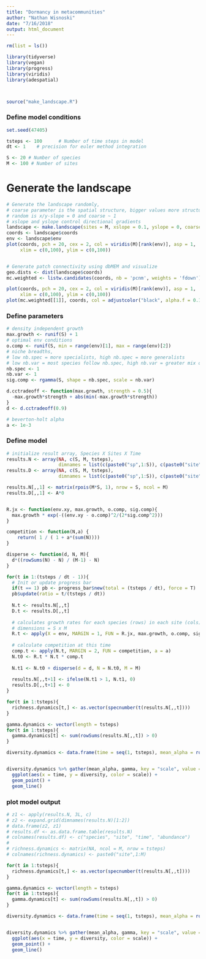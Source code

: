 ```yaml
---
title: "Dormancy in metacommunities"
author: "Nathan Wisnoski"
date: "7/16/2018"
output: html_document
---
```


```r
rm(list = ls())

library(tidyverse)
library(vegan)
library(progress)
library(viridis)
library(adespatial)



source("make_landscape.R")
```


### Define model conditions
```r
set.seed(47405)

tsteps <- 100      # Number of time steps in model
dt <- 1    # precision for euler method integration

S <- 20 # Number of species
M <- 100 # Number of sites

```

# Generate the landscape
```r
# Generate the landscape randomly, 
# coarse parameter is the spatial structure, bigger values more structure, 
# random is x/y-slope = 0 and coarse ~ 1
# xslope and yslope control directional gradients
landscape <- make.landscape(sites = M, xslope = 0.1, yslope = 0, coarse = 1000, envvars = 1)
coords <- landscape$coords
env <- landscape$env
plot(coords, pch = 20, cex = 2, col = viridis(M)[rank(env)], asp = 1,
     xlim = c(0,100), ylim = c(0,100))


# Generate patch connectivity using dbMEM and visualize
geo.dists <- dist(landscape$coords)
mc.weighted <- listw.candidates(coords, nb = 'pcnm', weights = 'fdown')

plot(coords, pch = 20, cex = 2, col = viridis(M)[rank(env)], asp = 1,
     xlim = c(0,100), ylim = c(0,100))
plot(mc.weighted[[1]], coords, col = adjustcolor("black", alpha.f = 0.1), add = T)


```

### Define parameters
```r
# density independent growth
max.growth <- runif(S) + 1
# optimal env conditions
o.comp <- runif(S, min = range(env)[1], max = range(env)[2])
# niche breadths, 
# low nb.spec = more specialists, high nb.spec = more generalists
# low nb.var = most species follow nb.spec, high nb.var = greater mix of species strategies
nb.spec <- 1
nb.var <- 1
sig.comp <- rgamma(S, shape = nb.spec, scale = nb.var)

d.cctradeoff <- function(max.growth, strength = 0.5){
  -max.growth*strength + abs(min(-max.growth*strength))
}
d <- d.cctradeoff(0.9)

# beverton-holt alpha
a <- 1e-3

```

### Define model
```r

# initialize result array, Species X Sites X Time 
results.N <- array(NA, c(S, M, tsteps), 
                   dimnames = list(c(paste0("sp",1:S)), c(paste0("site",1:M)), c(1:tsteps)))
results.D <- array(NA, c(S, M, tsteps),
                   dimnames = list(c(paste0("sp",1:S)), c(paste0("site",1:M)), c(1:tsteps)))

results.N[,,1] <- matrix(rpois(M*S, 1), nrow = S, ncol = M)
results.D[,,1] <- A*0


R.jx <- function(env.xy, max.growth, o.comp, sig.comp){
  max.growth * exp(-((env.xy - o.comp)^2/(2*sig.comp^2)))
}

competition <- function(N,a) {
	return( 1 / ( 1 + a*(sum(N))))
}

disperse <- function(d, N, M){
  d*((rowSums(N) - N) / (M-1) - N)
}

for(t in 1:(tsteps / dt - 1)){
  # Init or update progress bar
  if(t == 1) pb <- progress_bar$new(total = (tsteps / dt), force = T)
  pb$update(ratio = t/(tsteps / dt))
  
  N.t <- results.N[,,t]
  D.t <- results.D[,,t]
  
  # calculates growth rates for each species (rows) in each site (cols)
  # dimensions = S x M
  R.t <- apply(X = env, MARGIN = 1, FUN = R.jx, max.growth, o.comp, sig.comp)
  
  # calculate competition at this time
  comp.t <- apply(N.t, MARGIN = 2, FUN = competition, a = a)
  N.t0 <- R.t * N.t * comp.t
  
  N.t1 <- N.t0 + disperse(d = d, N = N.t0, M = M)
  
  results.N[,,t+1] <- ifelse(N.t1 > 1, N.t1, 0)
  results.D[,,t+1] <- 0
}

for(t in 1:tsteps){
  richness.dynamics[t,] <- as.vector(specnumber(t(results.N[,,t])))
}

gamma.dynamics <- vector(length = tsteps)
for(t in 1:tsteps){
  gamma.dynamics[t] <- sum(rowSums(results.N[,,t]) > 0)
}

diversity.dynamics <- data.frame(time = seq(1, tsteps), mean_alpha = rowMeans(richness.dynamics), gamma = gamma.dynamics)


diversity.dynamics %>% gather(mean_alpha, gamma, key = "scale", value = "diversity") %>% 
  ggplot(aes(x = time, y = diversity, color = scale)) + 
  geom_point() + 
  geom_line()
```

### plot model output
```r
# z1 <- apply(results.N, 3L, c)
# z2 <- expand.grid(dimnames(results.N)[1:2])
# data.frame(z2, z1)
# results.df <- as.data.frame.table(results.N)
# colnames(results.df) <- c("species", "site", "time", "abundance")
# 
# richness.dynamics <- matrix(NA, ncol = M, nrow = tsteps)
# colnames(richness.dynamics) <- paste0("site",1:M)

for(t in 1:tsteps){
  richness.dynamics[t,] <- as.vector(specnumber(t(results.N[,,t])))
}

gamma.dynamics <- vector(length = tsteps)
for(t in 1:tsteps){
  gamma.dynamics[t] <- sum(rowSums(results.N[,,t]) > 0)
}

diversity.dynamics <- data.frame(time = seq(1, tsteps), mean_alpha = rowMeans(richness.dynamics), gamma = gamma.dynamics)


diversity.dynamics %>% gather(mean_alpha, gamma, key = "scale", value = "diversity") %>% 
  ggplot(aes(x = time, y = diversity, color = scale)) + 
  geom_point() + 
  geom_line()
  
```



